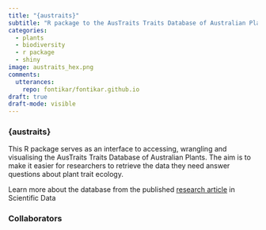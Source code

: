 ```yaml
---
title: "{austraits}"
subtitle: "R package to the AusTraits Traits Database of Australian Plants"
categories:
  - plants
  - biodiversity
  - r package
  - shiny
image: austraits_hex.png
comments:
  utterances:
    repo: fontikar/fontikar.github.io
draft: true
draft-mode: visible
---
```


### {austraits}

This R package serves as an interface to accessing, wrangling and visualising the AusTraits Traits Database of Australian Plants. The aim is to make it easier for researchers to retrieve the data they need answer questions about plant trait ecology. 

Learn more about the database from the published [research article]() in Scientific Data


<!-- A button for the repo -->

### Collaborators

<!-- Circles of faces of collaborators and linking to their website -->


